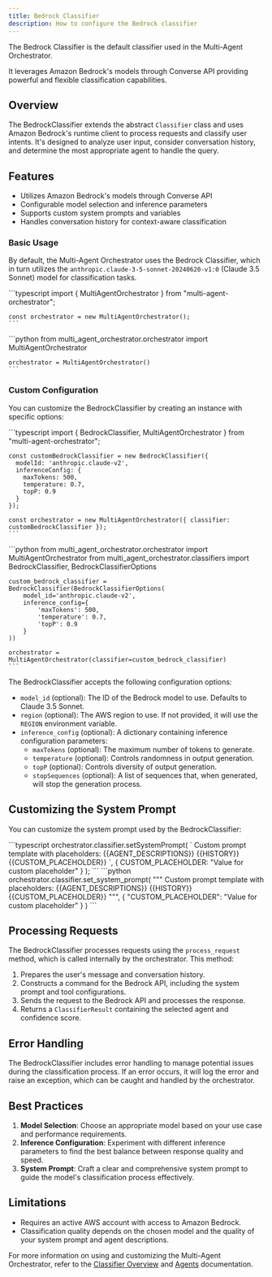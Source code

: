 ```yaml
---
title: Bedrock Classifier
description: How to configure the Bedrock classifier
---
```


The Bedrock Classifier is the default classifier used in the Multi-Agent Orchestrator.

It leverages Amazon Bedrock's models through Converse API providing powerful and flexible classification capabilities.

## Overview

The BedrockClassifier extends the abstract `Classifier` class and uses Amazon Bedrock's runtime client to process requests and classify user intents. It's designed to analyze user input, consider conversation history, and determine the most appropriate agent to handle the query.

## Features

- Utilizes Amazon Bedrock's models through Converse API
- Configurable model selection and inference parameters
- Supports custom system prompts and variables
- Handles conversation history for context-aware classification

### Basic Usage

By default, the Multi-Agent Orchestrator uses the Bedrock Classifier, which in turn utilizes the `anthropic.claude-3-5-sonnet-20240620-v1:0` (Claude 3.5 Sonnet) model for classification tasks.


<Tabs syncKey="runtime">
  <TabItem label="TypeScript" icon="seti:typescript" color="blue">
    ```typescript
    import { MultiAgentOrchestrator } from "multi-agent-orchestrator";

    const orchestrator = new MultiAgentOrchestrator();
    ```
  </TabItem>
  <TabItem label="Python" icon="seti:python">
    ```python
    from multi_agent_orchestrator.orchestrator import MultiAgentOrchestrator

    orchestrator = MultiAgentOrchestrator()
    ```
  </TabItem>
</Tabs>

### Custom Configuration

You can customize the BedrockClassifier by creating an instance with specific options:

<Tabs syncKey="runtime">
  <TabItem label="TypeScript" icon="seti:typescript" color="blue">
    ```typescript
    import { BedrockClassifier, MultiAgentOrchestrator } from "multi-agent-orchestrator";

    const customBedrockClassifier = new BedrockClassifier({
      modelId: 'anthropic.claude-v2',
      inferenceConfig: {
        maxTokens: 500,
        temperature: 0.7,
        topP: 0.9
      }
    });

    const orchestrator = new MultiAgentOrchestrator({ classifier: customBedrockClassifier });
    ```
  </TabItem>
  <TabItem label="Python" icon="seti:python">
    ```python
    from multi_agent_orchestrator.orchestrator import MultiAgentOrchestrator
    from multi_agent_orchestrator.classifiers import BedrockClassifier, BedrockClassifierOptions

    custom_bedrock_classifier = BedrockClassifier(BedrockClassifierOptions(
        model_id='anthropic.claude-v2',
        inference_config={
            'maxTokens': 500,
            'temperature': 0.7,
            'topP': 0.9
        }
    ))

    orchestrator = MultiAgentOrchestrator(classifier=custom_bedrock_classifier)
    ```
  </TabItem>
</Tabs>

The BedrockClassifier accepts the following configuration options:

- `model_id` (optional): The ID of the Bedrock model to use. Defaults to Claude 3.5 Sonnet.
- `region` (optional): The AWS region to use. If not provided, it will use the `REGION` environment variable.
- `inference_config` (optional): A dictionary containing inference configuration parameters:
  - `maxTokens` (optional): The maximum number of tokens to generate.
  - `temperature` (optional): Controls randomness in output generation.
  - `topP` (optional): Controls diversity of output generation.
  - `stopSequences` (optional): A list of sequences that, when generated, will stop the generation process.

## Customizing the System Prompt

You can customize the system prompt used by the BedrockClassifier:

<Tabs syncKey="runtime">
  <TabItem label="TypeScript" icon="seti:typescript" color="blue">
    ```typescript
    orchestrator.classifier.setSystemPrompt(
      `
      Custom prompt template with placeholders:
      {{AGENT_DESCRIPTIONS}}
      {{HISTORY}}
      {{CUSTOM_PLACEHOLDER}}
      `,
      {
        CUSTOM_PLACEHOLDER: "Value for custom placeholder"
      }
    );
    ```
  </TabItem>
  <TabItem label="Python" icon="seti:python">
    ```python
    orchestrator.classifier.set_system_prompt(
        """
        Custom prompt template with placeholders:
        {{AGENT_DESCRIPTIONS}}
        {{HISTORY}}
        {{CUSTOM_PLACEHOLDER}}
        """,
        {
            "CUSTOM_PLACEHOLDER": "Value for custom placeholder"
        }
    )
    ```
  </TabItem>
</Tabs>

## Processing Requests

The BedrockClassifier processes requests using the `process_request` method, which is called internally by the orchestrator. This method:

1. Prepares the user's message and conversation history.
2. Constructs a command for the Bedrock API, including the system prompt and tool configurations.
3. Sends the request to the Bedrock API and processes the response.
4. Returns a `ClassifierResult` containing the selected agent and confidence score.

## Error Handling

The BedrockClassifier includes error handling to manage potential issues during the classification process. If an error occurs, it will log the error and raise an exception, which can be caught and handled by the orchestrator.

## Best Practices

1. **Model Selection**: Choose an appropriate model based on your use case and performance requirements.
2. **Inference Configuration**: Experiment with different inference parameters to find the best balance between response quality and speed.
3. **System Prompt**: Craft a clear and comprehensive system prompt to guide the model's classification process effectively.

## Limitations

- Requires an active AWS account with access to Amazon Bedrock.
- Classification quality depends on the chosen model and the quality of your system prompt and agent descriptions.

For more information on using and customizing the Multi-Agent Orchestrator, refer to the [Classifier Overview](/multi-agent-orchestrator/classifier/overview) and [Agents](/multi-agent-orchestrator/agents/overview) documentation.